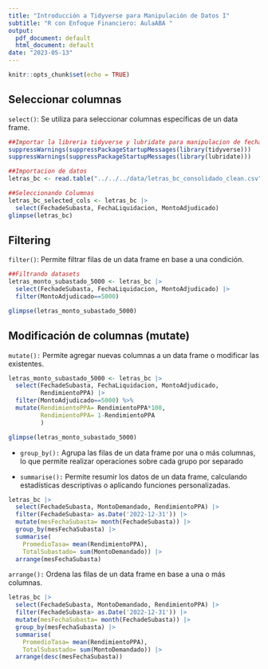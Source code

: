 ```yaml
---
title: "Introducción a Tidyverse para Manipulación de Datos I"
subtitle: "R con Enfoque Financiero: AulaABA "
output:
  pdf_document: default
  html_document: default
date: "2023-05-13"
---
```


```r
knitr::opts_chunk$set(echo = TRUE)
```

## Seleccionar columnas

`select()`: Se utiliza para seleccionar columnas específicas de un data frame.

```r

##Importar la libreria tidyverse y lubridate para manipulacion de fechas 
suppressWarnings(suppressPackageStartupMessages(library(tidyverse)))
suppressWarnings(suppressPackageStartupMessages(library(lubridate)))

##Importacion de datos
letras_bc <- read.table("../../../data/letras_bc_consolidado_clean.csv")

##Seleccionando Columnas
letras_bc_selected_cols <- letras_bc |>
  select(FechadeSubasta, FechaLiquidacion, MontoAdjudicado)
glimpse(letras_bc)
```

## Filtering

`filter()`: Permite filtrar filas de un data frame en base a una condición.

```r
##Filtrando datasets 
letras_monto_subastado_5000 <- letras_bc |>
  select(FechadeSubasta, FechaLiquidacion, MontoAdjudicado) |> 
  filter(MontoAdjudicado==5000)

glimpse(letras_monto_subastado_5000)

```

## Modificación de columnas (mutate)

`mutate():` Permite agregar nuevas columnas a un data frame o modificar las existentes.

```r
letras_monto_subastado_5000 <- letras_bc |>
  select(FechadeSubasta, FechaLiquidacion, MontoAdjudicado,
         RendimientoPPA) |> 
  filter(MontoAdjudicado==5000) %>% 
  mutate(RendimientoPPA= RendimientoPPA*100, 
         RendimientoPPA= 1-RendimientoPPA
         )

glimpse(letras_monto_subastado_5000)
```

-   `group_by():` Agrupa las filas de un data frame por una o más columnas, lo que permite realizar operaciones sobre cada grupo por separado

-   `summarise():` Permite resumir los datos de un data frame, calculando estadísticas descriptivas o aplicando funciones personalizadas.

```r
letras_bc |>
  select(FechadeSubasta, MontoDemandado, RendimientoPPA) |> 
  filter(FechadeSubasta> as.Date('2022-12-31')) |>
  mutate(mesFechaSubasta= month(FechadeSubasta)) |>
  group_by(mesFechaSubasta) |>
  summarise( 
    PromedioTasa= mean(RendimientoPPA), 
    TotalSubastado= sum(MontoDemandado)) |> 
  arrange(mesFechaSubasta)

```

`arrange():` Ordena las filas de un data frame en base a una o más columnas.

```r
letras_bc |>
  select(FechadeSubasta, MontoDemandado, RendimientoPPA) |> 
  filter(FechadeSubasta> as.Date('2022-12-31')) |>
  mutate(mesFechaSubasta= month(FechadeSubasta)) |>
  group_by(mesFechaSubasta) |>
  summarise( 
    PromedioTasa= mean(RendimientoPPA), 
    TotalSubastado= sum(MontoDemandado)) |> 
  arrange(desc(mesFechaSubasta))

```
